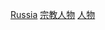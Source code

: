 {{Commonscat|Religious figures from Russia}}

[[Category:各國宗教人物|Russia]]
[[Category:各职业俄罗斯人|宗教人物]]
[[Category:俄羅斯宗教|人物]]